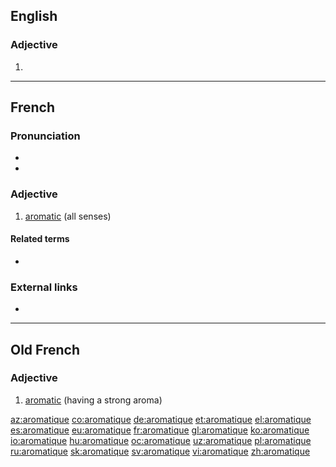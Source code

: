 ==English==

===Adjective===
{{en-adj}}

# {{obsolete form of|aromatic|lang=en}}

----

==French==

===Pronunciation===
* {{IPA|/a.ʁo.ma.tik/|lang=fr}}
* {{audio|Fr-aromatique.ogg|aromatique|lang=fr}}

===Adjective===
{{fr-adj}}

# [[aromatic]] (all senses)

====Related terms====
* {{l|fr|aromatisé}}

===External links===
* {{R:TLFi}}

----

==Old French==

===Adjective===
{{fro-adj|mf}}

# [[aromatic]] (having a strong aroma)

[[az:aromatique]]
[[co:aromatique]]
[[de:aromatique]]
[[et:aromatique]]
[[el:aromatique]]
[[es:aromatique]]
[[eu:aromatique]]
[[fr:aromatique]]
[[gl:aromatique]]
[[ko:aromatique]]
[[io:aromatique]]
[[hu:aromatique]]
[[oc:aromatique]]
[[uz:aromatique]]
[[pl:aromatique]]
[[ru:aromatique]]
[[sk:aromatique]]
[[sv:aromatique]]
[[vi:aromatique]]
[[zh:aromatique]]